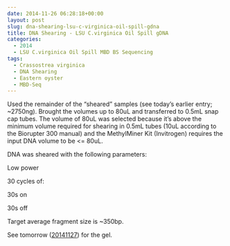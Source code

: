 ```yaml
---
date: 2014-11-26 06:28:18+00:00
layout: post
slug: dna-shearing-lsu-c-virginica-oil-spill-gdna
title: DNA Shearing - LSU C.virginica Oil Spill gDNA
categories:
  - 2014
  - LSU C.virginica Oil Spill MBD BS Sequencing
tags:
  - Crassostrea virginica
  - DNA Shearing
  - Eastern oyster
  - MBD-Seq
---
```


Used the remainder of the "sheared" samples (see today's earlier entry; ~2750ng). Brought the volumes up to 80uL and transferred to 0.5mL snap cap tubes. The volume of 80uL was selected because it's above the minimum volume required for shearing in 0.5mL tubes (10uL according to the Biorupter 300 manual) and the MethylMiner Kit (Invitrogen) requires the input DNA volume to be <= 80uL.

DNA was sheared with the following parameters:

Low power

30 cycles of:

30s on

30s off

Target average fragment size is ~350bp.

See tomorrow ([20141127](https://robertslab.github.io/sams-notebook/2014/11/27/methylated-dna-enrichment-mbd-lsu-c-virginica-oil-spill-gdna.html)) for the gel.
